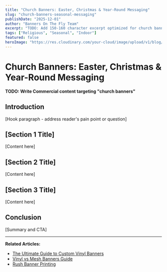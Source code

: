 ```yaml
---
title: "Church Banners: Easter, Christmas & Year-Round Messaging"
slug: "church-banners-seasonal-messaging"
publishDate: "2025-12-01"
author: "Banners On The Fly Team"
excerpt: "TODO: Add 150-160 character excerpt optimized for church banners"
tags: ["Religious", "Seasonal", "Indoor"]
featured: false
heroImage: "https://res.cloudinary.com/your-cloud/image/upload/v1/blog/church-banners-seasonal-messaging.jpg"
---
```


# Church Banners: Easter, Christmas & Year-Round Messaging

**TODO: Write Commercial content targeting "church banners"**

## Introduction

[Hook paragraph - address reader's pain point or question]

## [Section 1 Title]

[Content here]

## [Section 2 Title]

[Content here]

## [Section 3 Title]

[Content here]

## Conclusion

[Summary and CTA]

---

**Related Articles:**
- [The Ultimate Guide to Custom Vinyl Banners](/blog/custom-vinyl-banners-ultimate-guide)
- [Vinyl vs Mesh Banners Guide](/blog/vinyl-vs-mesh-banners-guide)
- [Rush Banner Printing](/blog/24-hour-rush-banner-printing)
